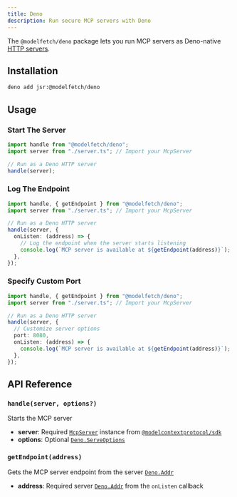 ```yaml
---
title: Deno
description: Run secure MCP servers with Deno
---
```


The `@modelfetch/deno` package lets you run MCP servers as Deno-native [HTTP servers](https://docs.deno.com/runtime/tutorials/http_server).

## Installation

```bash title="Terminal"
deno add jsr:@modelfetch/deno
```

## Usage

### Start The Server

```typescript title="src/index.ts"
import handle from "@modelfetch/deno";
import server from "./server.ts"; // Import your McpServer

// Run as a Deno HTTP server
handle(server);
```

### Log The Endpoint

```typescript title="src/index.ts"
import handle, { getEndpoint } from "@modelfetch/deno";
import server from "./server.ts"; // Import your McpServer

// Run as a Deno HTTP server
handle(server, {
  onListen: (address) => {
    // Log the endpoint when the server starts listening
    console.log(`MCP server is available at ${getEndpoint(address)}`);
  },
});
```

### Specify Custom Port

```typescript title="src/index.ts"
import handle, { getEndpoint } from "@modelfetch/deno";
import server from "./server.ts"; // Import your McpServer

// Run as a Deno HTTP server
handle(server, {
  // Customize server options
  port: 8080,
  onListen: (address) => {
    console.log(`MCP server is available at ${getEndpoint(address)}`);
  },
});
```

## API Reference

### `handle(server, options?)`

Starts the MCP server

- **server**: Required [`McpServer`](https://github.com/modelcontextprotocol/typescript-sdk?tab=readme-ov-file#server) instance from [`@modelcontextprotocol/sdk`](https://github.com/modelcontextprotocol/typescript-sdk)
- **options**: Optional [`Deno.ServeOptions`](https://docs.deno.com/api/deno/~/Deno.ServeOptions)

### `getEndpoint(address)`

Gets the MCP server endpoint from the server [`Deno.Addr`](https://docs.deno.com/api/deno/~/Deno.Addr)

- **address**: Required server [`Deno.Addr`](https://docs.deno.com/api/deno/~/Deno.Addr) from the `onListen` callback
